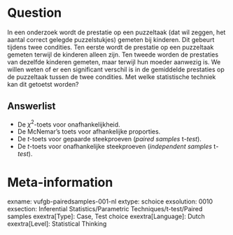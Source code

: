Question
========
In een onderzoek wordt de prestatie op een puzzeltaak (dat wil zeggen, het aantal correct gelegde puzzelstukjes) gemeten bij kinderen. Dit gebeurt tijdens twee condities. Ten eerste wordt de prestatie op een puzzeltaak gemeten terwijl de kinderen alleen zijn. Ten tweede worden de prestaties van dezelfde kinderen gemeten, maar terwijl hun moeder aanwezig is. We willen weten of er een significant verschil is in de gemiddelde prestaties op de puzzeltaak tussen de twee condities. Met welke statistische techniek kan dit getoetst worden?

Answerlist
----------
* De $χ^2$-toets voor onafhankelijkheid.
* De McNemar’s toets voor afhankelijke proporties.
* De *t*-toets voor gepaarde steekproeven (*paired samples *t*-test*).
* De *t*-toets voor onafhankelijke steekproeven (*independent samples *t*-test*).

Meta-information
================
exname: vufgb-pairedsamples-001-nl
extype: schoice
exsolution: 0010
exsection: Inferential Statistics/Parametric Techniques/t-test/Paired samples
exextra[Type]: Case, Test choice
exextra[Language]: Dutch
exextra[Level]: Statistical Thinking